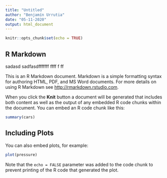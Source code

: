 ```yaml
---
title: "Untitled"
author: "Benjamín Urrutia"
date: "05-11-2020"
output: html_document
---
```


```r
knitr::opts_chunk$set(echo = TRUE)
```

## R Markdown

sadasd
sadfasdfffffff
ffff
f
ff

This is an R Markdown document. Markdown is a simple formatting syntax for authoring HTML, PDF, and MS Word documents. For more details on using R Markdown see <http://rmarkdown.rstudio.com>.

When you click the **Knit** button a document will be generated that includes both content as well as the output of any embedded R code chunks within the document. You can embed an R code chunk like this:

```r
summary(cars)
```

## Including Plots

You can also embed plots, for example:

```r
plot(pressure)
```

Note that the `echo = FALSE` parameter was added to the code chunk to prevent printing of the R code that generated the plot.
